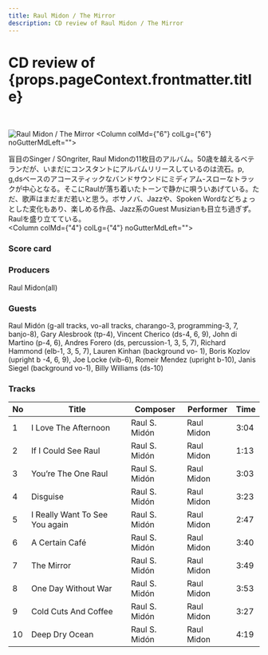```yaml
---
title: Raul Midon / The Mirror
description: CD review of Raul Midon / The Mirror
---
```


<PageDescription>
</PageDescription>

<h1>CD review of <br/>{props.pageContext.frontmatter.title}</h1>
<br/>
<Row  className="image-card-group">
	<Column colMd={"4"} colLg={"4"} noGutterMdLeft="">
       <ImageCard>

![Raul Midon / The Mirror](../../images/cd/raulmidon1L.jpg) 
</ImageCard>
	</Column>
	<Column colMd={"6"} colLg={"6"} noGutterMdLeft="">
	<div>
	盲目のSinger / SOngriter, Raul Midonの11枚目のアルバム。50歳を越えるベテランだが、いまだにコンスタントにアルバムリリースしているのは流石。p, g,dsベースのアコースティックなバンドサウンドにミディアム-スローなトラックが中心となる。そこにRaulが落ち着いたトーンで静かに唄ういあげている。ただ、歌声はまだまだ若いと思う。ボサノバ、Jazzや、Spoken Wordなどちょっとした変化もあり、楽しめる作品、Jazz系のGuest Musizianも目立ち過ぎず。Raulを盛り立てている。
	</div>
	</Column>
</Row>
<Row >
	<Column colMd={"4"} colLg={"4"} noGutterMdLeft="">
<div>
    <h3>Score card</h3>
	<Slider hideTextInput 
		ariaLabelInput="Label for slider value"
		id="slider"
		labelText="Rap Oriented  ---------- song oriented"
		max={"5"}
		min={"1"}
		step={"1"}
		stepMuliplier={"1"}
		value={"1"}
    />
    <Slider hideTextInput 
		ariaLabelInput="Label for slider value"
		id="slider"
		labelText="urban  ----------------------   earthy"
		max={"5"}
		min={"1"}
		step={"1"}
		stepMuliplier={"1"}
		value={"2"}
    />
	<Slider hideTextInput 
		ariaLabelInput="Label for slider value"
		id="slider"
		labelText="familiar  -------------------   serious"
		max={"5"}
		min={"1"}
		step={"1"}
		stepMuliplier={"1"}
		value={"5"}
    />
	<Slider hideTextInput 
		ariaLabelInput="Label for slider value"
		id="slider"
		labelText="rating"
		max={"10"}
		min={"1"}
		step={"1"}
		stepMuliplier={"1"}
		value={"8"}
    />
</div>
</Column>
<Column colMd={"6"} colLg={"6"} noGutterMdLeft="">
<div>
<h3>Producers</h3>
Raul Midon(all)
<h3>Guests</h3>
Raul Midón (g-all tracks, vo-all tracks, charango-3, programming-3, 7, banjo-8), Gary Alesbrook (tp-4), Vincent Cherico (ds-4, 6, 9), John di Martino (p-4, 6), Andres Forero (ds, percussion-1, 3, 5, 7), Richard Hammond (elb-1, 3, 5, 7), Lauren Kinhan (background vo- 1), Boris Kozlov (upright b -4, 6, 9), Joe Locke (vib-6), Romeir Mendez (upright b-10), Janis Siegel (background vo-1), Billy Williams (ds-10)
</div>
</Column>
</Row>

<h3>Tracks</h3>

|No | Title                         | Composer      | Performer  | Time |
| - | ----------------------------- | ------------- | ---------- | ---- |
|1	|I Love The Afternoon           | Raul S. Midón | Raul Midon | 3:04 |
|2	|If I Could See	Raul            | Raul S. Midón | Raul Midon | 1:13 |
|3	|You’re The One	Raul            | Raul S. Midón | Raul Midon | 3:03 |
|4	|Disguise	                    | Raul S. Midón | Raul Midon | 3:23 |
|5	|I Really Want To See You again	| Raul S. Midón | Raul Midon | 2:47 |
|6	|A Certain Café	                | Raul S. Midón | Raul Midon | 3:40 |
|7	|The Mirror	                    | Raul S. Midón | Raul Midon | 3:49 |
|8	|One Day Without War            | Raul S. Midón | Raul Midon | 3:53 |
|9	|Cold Cuts And Coffee           | Raul S. Midón | Raul Midon | 3:27 |
|10	|Deep Dry Ocean	                | Raul S. Midón | Raul Midon | 4:19 |
